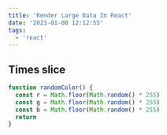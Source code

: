 ```yaml
---
title: 'Render Large Data In React'
date: '2023-01-08 12:12:55'
tags:
  - 'react'
---
```


## Times slice

```javascript
function randomColor() {
  const r = Math.floor(Math.random() * 255)
  const g = Math.floor(Math.random() * 255)
  const b = Math.floor(Math.random() * 255)
  return 
}
```
